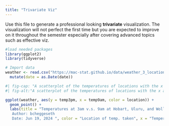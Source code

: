 ```yaml
---
title: "Trivariate Viz"
---
```


Use this file to generate a professional looking **trivariate** visualization.  The visualization will not perfect the first time but you are expected to improve on it throughout the semester especially after covering advanced topics such as effective viz.


```r
#load needed packages
library(ggplot2)
library(tidyverse)


```


```r

# Import data
weather <- read.csv("https://mac-stat.github.io/data/weather_3_locations.csv") |> 
  mutate(date = as.Date(date))  

```


```r
#| fig-cap: "A scatterplot of the temperatures of locations with the x axis representing the location's temperature at 9:00 a.m. and the y axis representing the location's temperature at 3:00 p.m..The colors red green and blue for the points represent Hobart, Uluru and Wollongong respectively."
#| fig-alt:"A scatterplot of the temperatures of locations with the x axis representing the location's temperature at 9:00 a.m. and the y axis representing the location's temperature at 3:00 p.m..The colors red green and blue for the points represent Hobart, Uluru and Wollongong respectively. There is a strong positive correlation to the points and it looks like Hobart has the lowest temperatures on average. Uluru has the most range and also has the highest temperatures"

ggplot(weather, aes(y = temp3pm, x = temp9am, color = location)) + 
  geom_point() +
  labs(title = "Temperatures at 3am v.s. 9am at Hobart, Uluru, and Wollongong. ", subtitle = "Source: https://mac-stat.github.io/data/election_2020_county.csv. 
   Author: bcheggeseth
   Date: Jun 19, 2024 ", color = "Location of temp. taken", x = "Temperature at 9:00 a.m. (Celcius)", y = "Temperature at 3:00 p.m. (Celcius)")
  


```



